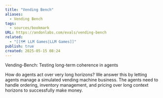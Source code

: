 ```yaml
---
title: "Vending Bench"
aliases:
  - Vending Bench
tags:
  - sources/bookmark
URL: https://andonlabs.com/evals/vending-bench
related:
  - "[[🗺️ LLM Games|LLM Games]]"
publish: true
created: 2025-05-15 08:24
---
```


Vending-Bench: Testing long-term coherence in agents

How do agents act over very long horizons? We answer this by letting agents manage a simulated vending machine business. The agents need to handle ordering, inventory management, and pricing over long context horizons to successfully make money.